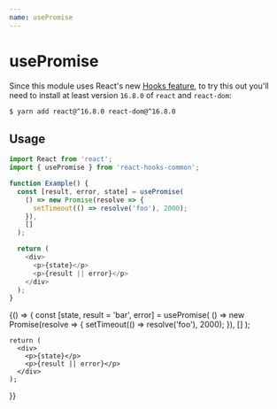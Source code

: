 ```yaml
---
name: usePromise
---
```



# usePromise

Since this module uses React's new [Hooks feature](https://reactjs.org/docs/hooks-intro.html),
to try this out you'll need to install at least version `16.8.0`
of `react` and `react-dom`:

```sh
$ yarn add react@^16.8.0 react-dom@^16.8.0
```

## Usage

```js
import React from 'react';
import { usePromise } from 'react-hooks-common';

function Example() {
  const [result, error, state] = usePromise(
    () => new Promise(resolve => {
      setTimeout(() => resolve('foo'), 2000);
    }),
    []
  );

  return (
    <div>
      <p>{state}</p>
      <p>{result || error}</p>
    </div>
  );
}
```

<Playground>
  {() => {
    const [state, result = 'bar', error] = usePromise(
      () => new Promise(resolve => {
        setTimeout(() => resolve('foo'), 2000);
      }),
      []
    );

    return (
      <div>
        <p>{state}</p>
        <p>{result || error}</p>
      </div>
    );
  }}
</Playground>